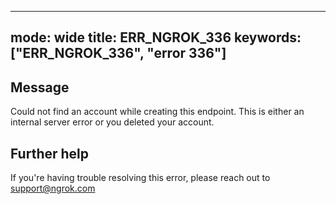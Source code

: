 
---
mode: wide
title: ERR_NGROK_336
keywords: ["ERR_NGROK_336", "error 336"]
---

## Message
Could not find an account while creating this endpoint. This is either an internal server error or you deleted your account.




## Further help
If you're having trouble resolving this error, please reach out to [support@ngrok.com](mailto:support@ngrok.com?subject=Help%20with%20ERR_NGROK_336)

